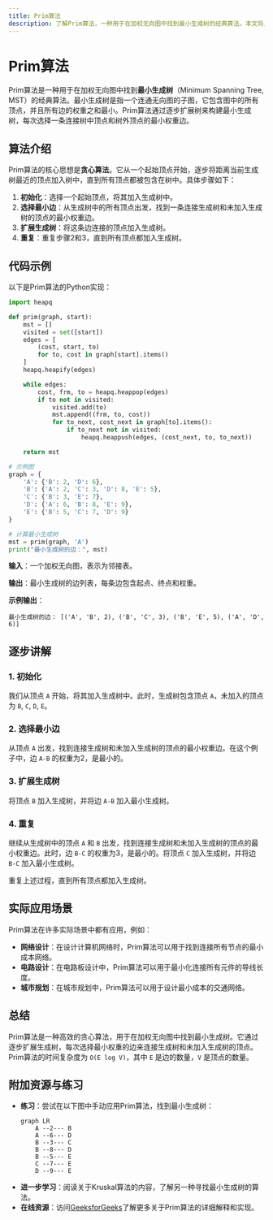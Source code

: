 ```yaml
---
title: Prim算法
description: 了解Prim算法，一种用于在加权无向图中找到最小生成树的经典算法。本文将从基础概念出发，逐步讲解算法原理，并提供代码示例和实际应用场景。
---
```


# Prim算法

Prim算法是一种用于在加权无向图中找到**最小生成树**（Minimum Spanning Tree, MST）的经典算法。最小生成树是指一个连通无向图的子图，它包含图中的所有顶点，并且所有边的权重之和最小。Prim算法通过逐步扩展树来构建最小生成树，每次选择一条连接树中顶点和树外顶点的最小权重边。

## 算法介绍

Prim算法的核心思想是**贪心算法**。它从一个起始顶点开始，逐步将距离当前生成树最近的顶点加入树中，直到所有顶点都被包含在树中。具体步骤如下：

1. **初始化**：选择一个起始顶点，将其加入生成树中。
2. **选择最小边**：从生成树中的所有顶点出发，找到一条连接生成树和未加入生成树的顶点的最小权重边。
3. **扩展生成树**：将这条边连接的顶点加入生成树。
4. **重复**：重复步骤2和3，直到所有顶点都加入生成树。

## 代码示例

以下是Prim算法的Python实现：

```python
import heapq

def prim(graph, start):
    mst = []
    visited = set([start])
    edges = [
        (cost, start, to)
        for to, cost in graph[start].items()
    ]
    heapq.heapify(edges)

    while edges:
        cost, frm, to = heapq.heappop(edges)
        if to not in visited:
            visited.add(to)
            mst.append((frm, to, cost))
            for to_next, cost_next in graph[to].items():
                if to_next not in visited:
                    heapq.heappush(edges, (cost_next, to, to_next))

    return mst

# 示例图
graph = {
    'A': {'B': 2, 'D': 6},
    'B': {'A': 2, 'C': 3, 'D': 8, 'E': 5},
    'C': {'B': 3, 'E': 7},
    'D': {'A': 6, 'B': 8, 'E': 9},
    'E': {'B': 5, 'C': 7, 'D': 9}
}

# 计算最小生成树
mst = prim(graph, 'A')
print("最小生成树的边：", mst)
```

**输入**：一个加权无向图，表示为邻接表。

**输出**：最小生成树的边列表，每条边包含起点、终点和权重。

**示例输出**：
```
最小生成树的边： [('A', 'B', 2), ('B', 'C', 3), ('B', 'E', 5), ('A', 'D', 6)]
```

## 逐步讲解

### 1. 初始化
我们从顶点 `A` 开始，将其加入生成树中。此时，生成树包含顶点 `A`，未加入的顶点为 `B`, `C`, `D`, `E`。

### 2. 选择最小边
从顶点 `A` 出发，找到连接生成树和未加入生成树的顶点的最小权重边。在这个例子中，边 `A-B` 的权重为2，是最小的。

### 3. 扩展生成树
将顶点 `B` 加入生成树，并将边 `A-B` 加入最小生成树。

### 4. 重复
继续从生成树中的顶点 `A` 和 `B` 出发，找到连接生成树和未加入生成树的顶点的最小权重边。此时，边 `B-C` 的权重为3，是最小的。将顶点 `C` 加入生成树，并将边 `B-C` 加入最小生成树。

重复上述过程，直到所有顶点都加入生成树。

## 实际应用场景

Prim算法在许多实际场景中都有应用，例如：

- **网络设计**：在设计计算机网络时，Prim算法可以用于找到连接所有节点的最小成本网络。
- **电路设计**：在电路板设计中，Prim算法可以用于最小化连接所有元件的导线长度。
- **城市规划**：在城市规划中，Prim算法可以用于设计最小成本的交通网络。

## 总结

Prim算法是一种高效的贪心算法，用于在加权无向图中找到最小生成树。它通过逐步扩展生成树，每次选择最小权重的边来连接生成树和未加入生成树的顶点。Prim算法的时间复杂度为 `O(E log V)`，其中 `E` 是边的数量，`V` 是顶点的数量。

## 附加资源与练习

- **练习**：尝试在以下图中手动应用Prim算法，找到最小生成树：
  ```mermaid
  graph LR
      A --2--- B
      A --6--- D
      B --3--- C
      B --8--- D
      B --5--- E
      C --7--- E
      D --9--- E
  ```
- **进一步学习**：阅读关于Kruskal算法的内容，了解另一种寻找最小生成树的算法。
- **在线资源**：访问[GeeksforGeeks](https://www.geeksforgeeks.org/prims-minimum-spanning-tree-mst-greedy-algo-5/)了解更多关于Prim算法的详细解释和实现。